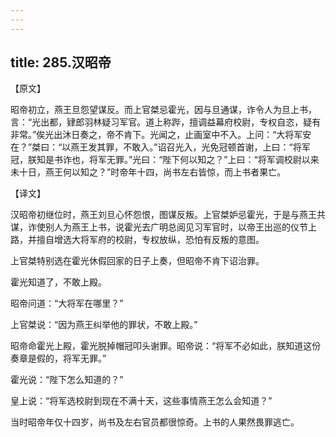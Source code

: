 ```yaml
---
---
---
```

title: 285.汉昭帝
---



【原文】

昭帝初立，燕王旦怨望谋反。而上官桀忌霍光，因与旦通谋，诈令人为旦上书，言：“光出都，肄郎羽林疑习军官。道上称跸，擅调益幕府校尉，专权自恣，疑有非常。”俟光出沐日奏之，帝不肯下。光闻之，止画室中不入。上问：“大将军安在？”桀曰：“以燕王发其罪，不敢入。”诏召光入，光免冠顿首谢，上曰：“将军冠，朕知是书诈也，将军无罪。”光曰：“陛下何以知之？”上曰：“将军调校尉以来未十日，燕王何以知之？”时帝年十四，尚书左右皆惊，而上书者果亡。

【译文】

汉昭帝初继位时，燕王刘旦心怀怨恨，图谋反叛。上官桀妒忌霍光，于是与燕王共谋，诈使别人为燕王上书，说霍光去广明总阅见习军官时，以帝王出巡的仪节上路，并擅自增选大将军府的校尉，专权放纵，恐怕有反叛的意图。

上官桀特别选在霍光休假回家的日子上奏，但昭帝不肯下诏治罪。

霍光知道了，不敢上殿。

昭帝问道：“大将军在哪里？”

上官桀说：“因为燕王纠举他的罪状，不敢上殿。”

昭帝命霍光上殿，霍光脱掉帽冠叩头谢罪。昭帝说：“将军不必如此，朕知道这份奏章是假的，将军无罪。”

霍光说：“陛下怎么知道的？”

皇上说：“将军选校尉到现在不满十天，这些事情燕王怎么会知道？”

当时昭帝年仅十四岁，尚书及左右官员都很惊奇。上书的人果然畏罪逃亡。